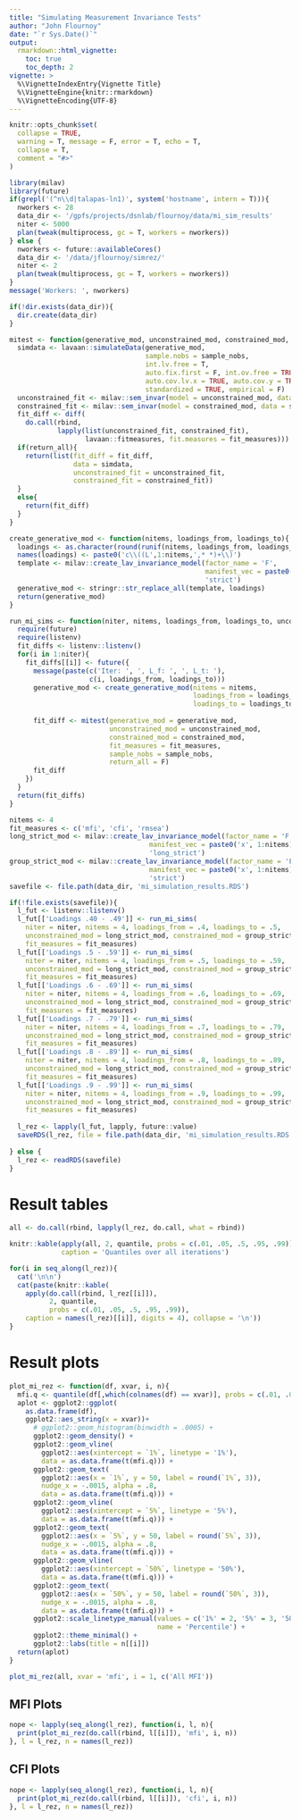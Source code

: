 ```yaml
---
title: "Simulating Measurement Invariance Tests"
author: "John Flournoy"
date: "`r Sys.Date()`"
output: 
  rmarkdown::html_vignette:
    toc: true
    toc_depth: 2
vignette: >
  %\VignetteIndexEntry{Vignette Title}
  %\VignetteEngine{knitr::rmarkdown}
  %\VignetteEncoding{UTF-8}
---
```


```r
knitr::opts_chunk$set(
  collapse = TRUE,
  warning = T, message = F, error = T, echo = T,
  collapse = T,
  comment = "#>"
)
```

```r
library(milav)
library(future)
if(grepl('(^n\\d|talapas-ln1)', system('hostname', intern = T))){
  nworkers <- 28
  data_dir <- '/gpfs/projects/dsnlab/flournoy/data/mi_sim_results'
  niter <- 5000
  plan(tweak(multiprocess, gc = T, workers = nworkers))
} else {
  nworkers <- future::availableCores()
  data_dir <- '/data/jflournoy/simrez/'
  niter <- 2
  plan(tweak(multiprocess, gc = T, workers = nworkers))
}
message('Workers: ', nworkers)

if(!dir.exists(data_dir)){
  dir.create(data_dir)
}

mitest <- function(generative_mod, unconstrained_mod, constrained_mod, fit_measures, sample_nobs = c(2.5e2,2.5e2,2.5e2,2.5e2), return_all = F){
  simdata <- lavaan::simulateData(generative_mod, 
                                  sample.nobs = sample_nobs,
                                  int.lv.free = T, 
                                  auto.fix.first = F, int.ov.free = TRUE, auto.var = TRUE, 
                                  auto.cov.lv.x = TRUE, auto.cov.y = TRUE,
                                  standardized = TRUE, empirical = F)
  unconstrained_fit <- milav::sem_invar(model = unconstrained_mod, data = simdata, group = 'group')
  constrained_fit <- milav::sem_invar(model = constrained_mod, data = simdata, group = 'group')
  fit_diff <- diff(
    do.call(rbind, 
            lapply(list(unconstrained_fit, constrained_fit),
                   lavaan::fitmeasures, fit.measures = fit_measures)))
  if(return_all){
    return(list(fit_diff = fit_diff, 
                data = simdata, 
                unconstrained_fit = unconstrained_fit, 
                constrained_fit = constrained_fit))
  }
  else{
    return(fit_diff)
  }
}

create_generative_mod <- function(nitems, loadings_from, loadings_to){
  loadings <- as.character(round(runif(nitems, loadings_from, loadings_to),2))
  names(loadings) <- paste0('c\\((L',1:nitems,',* *)+\\)')
  template <- milav::create_lav_invariance_model(factor_name = 'F',
                                                 manifest_vec = paste0('x', 1:nitems),
                                                 'strict')
  generative_mod <- stringr::str_replace_all(template, loadings)
  return(generative_mod)
}

run_mi_sims <- function(niter, nitems, loadings_from, loadings_to, unconstrained_mod, constrained_mod, fit_measures, sample_nobs = c(2.5e2,2.5e2,2.5e2,2.5e2)) {
  require(future)
  require(listenv)
  fit_diffs <- listenv::listenv()
  for(i in 1:niter){
    fit_diffs[[i]] <- future({
      message(paste(c('Iter: ', ', L_f: ', ', L_t: '), 
                    c(i, loadings_from, loadings_to)))
      generative_mod <- create_generative_mod(nitems = nitems,
                                              loadings_from = loadings_from,
                                              loadings_to = loadings_to)
      
      fit_diff <- mitest(generative_mod = generative_mod,
                         unconstrained_mod = unconstrained_mod,
                         constrained_mod = constrained_mod,
                         fit_measures = fit_measures,
                         sample_nobs = sample_nobs, 
                         return_all = F)
      fit_diff
    })   
  }
  return(fit_diffs)
}

nitems <- 4
fit_measures <- c('mfi', 'cfi', 'rmsea')
long_strict_mod <- milav::create_lav_invariance_model(factor_name = 'F',
                                   manifest_vec = paste0('x', 1:nitems),
                                   'long_strict')
group_strict_mod <- milav::create_lav_invariance_model(factor_name = 'F',
                                   manifest_vec = paste0('x', 1:nitems),
                                   'strict')
savefile <- file.path(data_dir, 'mi_simulation_results.RDS')

if(!file.exists(savefile)){
  l_fut <- listenv::listenv()
  l_fut[['Loadings .40 - .49']] <- run_mi_sims(
    niter = niter, nitems = 4, loadings_from = .4, loadings_to = .5, 
    unconstrained_mod = long_strict_mod, constrained_mod = group_strict_mod,
    fit_measures = fit_measures)
  l_fut[['Loadings .5 - .59']] <- run_mi_sims(
    niter = niter, nitems = 4, loadings_from = .5, loadings_to = .59, 
    unconstrained_mod = long_strict_mod, constrained_mod = group_strict_mod,
    fit_measures = fit_measures)
  l_fut[['Loadings .6 - .69']] <- run_mi_sims(
    niter = niter, nitems = 4, loadings_from = .6, loadings_to = .69, 
    unconstrained_mod = long_strict_mod, constrained_mod = group_strict_mod,
    fit_measures = fit_measures)
  l_fut[['Loadings .7 - .79']] <- run_mi_sims(
    niter = niter, nitems = 4, loadings_from = .7, loadings_to = .79, 
    unconstrained_mod = long_strict_mod, constrained_mod = group_strict_mod,
    fit_measures = fit_measures)
  l_fut[['Loadings .8 - .89']] <- run_mi_sims(
    niter = niter, nitems = 4, loadings_from = .8, loadings_to = .89, 
    unconstrained_mod = long_strict_mod, constrained_mod = group_strict_mod,
    fit_measures = fit_measures)
  l_fut[['Loadings .9 - .99']] <- run_mi_sims(
    niter = niter, nitems = 4, loadings_from = .9, loadings_to = .99, 
    unconstrained_mod = long_strict_mod, constrained_mod = group_strict_mod,
    fit_measures = fit_measures)
  
  l_rez <- lapply(l_fut, lapply, future::value)
  saveRDS(l_rez, file = file.path(data_dir, 'mi_simulation_results.RDS'))
  
} else {
  l_rez <- readRDS(savefile)
}
```

# Result tables

```r
all <- do.call(rbind, lapply(l_rez, do.call, what = rbind))

knitr::kable(apply(all, 2, quantile, probs = c(.01, .05, .5, .95, .99)),
             caption = 'Quantiles over all iterations')

for(i in seq_along(l_rez)){
  cat('\n\n')
  cat(paste(knitr::kable(
    apply(do.call(rbind, l_rez[[i]]), 
          2, quantile, 
          probs = c(.01, .05, .5, .95, .99)),
    caption = names(l_rez)[[i]], digits = 4), collapse = '\n'))
}
```

# Result plots
```r
plot_mi_rez <- function(df, xvar, i, n){
  mfi.q <- quantile(df[,which(colnames(df) == xvar)], probs = c(.01, .05, .5))
  aplot <- ggplot2::ggplot(
    as.data.frame(df),
    ggplot2::aes_string(x = xvar))+
      # ggplot2::geom_histogram(binwidth = .0005) + 
      ggplot2::geom_density() + 
      ggplot2::geom_vline(
        ggplot2::aes(xintercept = `1%`, linetype = '1%'), 
        data = as.data.frame(t(mfi.q))) +
      ggplot2::geom_text(
        ggplot2::aes(x = `1%`, y = 50, label = round(`1%`, 3)),
        nudge_x = -.0015, alpha = .8,
        data = as.data.frame(t(mfi.q))) +
      ggplot2::geom_vline(
        ggplot2::aes(xintercept = `5%`, linetype = '5%'), 
        data = as.data.frame(t(mfi.q))) +
      ggplot2::geom_text(
        ggplot2::aes(x = `5%`, y = 50, label = round(`5%`, 3)),
        nudge_x = -.0015, alpha = .8,
        data = as.data.frame(t(mfi.q))) +
      ggplot2::geom_vline(
        ggplot2::aes(xintercept = `50%`, linetype = '50%'), 
        data = as.data.frame(t(mfi.q))) +
      ggplot2::geom_text(
        ggplot2::aes(x = `50%`, y = 50, label = round(`50%`, 3)),
        nudge_x = -.0015, alpha = .8,
        data = as.data.frame(t(mfi.q))) +
      ggplot2::scale_linetype_manual(values = c('1%' = 2, '5%' = 3, '50%' = 4),
                                     name = 'Percentile') + 
      ggplot2::theme_minimal() +
      ggplot2::labs(title = n[[i]])
  return(aplot)
}
```


```r
plot_mi_rez(all, xvar = 'mfi', i = 1, c('All MFI'))
```

## MFI Plots



```r
nope <- lapply(seq_along(l_rez), function(i, l, n){
  print(plot_mi_rez(do.call(rbind, l[[i]]), 'mfi', i, n))
}, l = l_rez, n = names(l_rez))
```

## CFI Plots

```r
nope <- lapply(seq_along(l_rez), function(i, l, n){
  print(plot_mi_rez(do.call(rbind, l[[i]]), 'cfi', i, n))
}, l = l_rez, n = names(l_rez))
```
